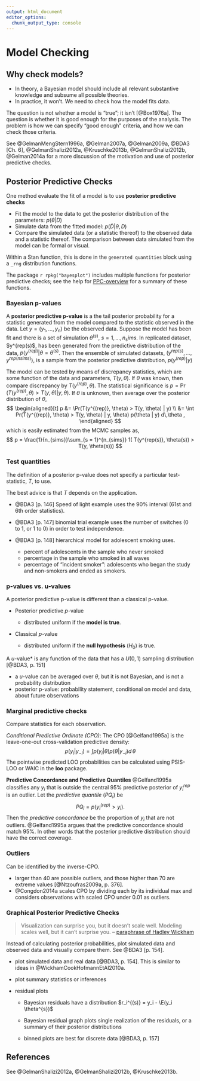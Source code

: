 ```yaml
---
output: html_document
editor_options: 
  chunk_output_type: console
---
```

# Model Checking

## Why check models?

-   In theory, a Bayesian model should include all relevant substantive knowledge and subsume all possible theories.
-   In practice, it won't. We need to check how the model fits data.

The question is not whether a model is "true"; it isn't [@Box1976a].
The question is whether it is good enough for the purposes of the analysis.
The problem is how we can specify "good enough" criteria, and how we can check those criteria.

See @GelmanMengStern1996a, @Gelman2007a, @Gelman2009a, @BDA3 [Ch. 6],
@GelmanShalizi2012a, @Kruschke2013b, @GelmanShalizi2012b, @Gelman2014a for a
more discussion of the motivation and use of posterior predictive checks.

## Posterior Predictive Checks

One method evaluate the fit of a model is to use **posterior predictive checks**

-   Fit the model to the data to get the posterior distribution of the parameters: $p(\theta | D)$
-   Simulate data from the fitted model: $p(\tilde{D} | \theta, D)$
-   Compare the simulated data (or a statistic thereof) to the observed data and a statistic thereof. The comparison between data simulated from the model can be formal or visual.

Within a Stan function, this is done in the `generated quantities` block using a `_rng` distribution functions.

The package `r rpkg("bayesplot")` includes multiple functions for posterior predictive checks; see the help for [PPC-overview](https://www.rdocumentation.org/packages/bayesplot//topics/PPC-overview) for a summary of these functions.

### Bayesian p-values

A **posterior predictive p-value** is a the tail posterior probability for a statistic generated from the model compared to the statistic observed in the data.
Let $y = (y_1, \dots, y_n)$ be the observed data.
Suppose the model has been fit and there is a set of simulation $\theta^(s)$, $s = 1, \dots, n_sims$.
In  replicated dataset, $y^{rep(s)$, has been generated from the predictive distribution
of the data, $p(y^{(rep)} | \theta = \theta^{(s)}$.
Then the ensemble of simulated datasets, $(y^{rep(s)}, \dots, y^{rep(nsims)})$, is a sample from the posterior predictive
distribution, $p(y^{(rep)} | y)$

The model can be tested by means of discrepancy statistics, which are some function of the data and parameters, $T(y, \theta)$.
If $\theta$ was known, then compare discrepancy by $T(y^{(rep)}, \theta)$.
The statistical significance is $p = \Pr(T(y^{(rep)}, \theta) > T(y, \theta) | y, \theta)$.
If $\theta$ is unknown, then average over the posterior distribution of $\theta$,
$$
\begin{aligned}[t]
p &= \Pr(T(y^{(rep)}, \theta) > T(y, \theta) | y) \\
&= \int Pr(T(y^{(rep)}, \theta) > T(y, \theta) | y, \theta) p(\theta | y) d\,\theta ,
\end{aligned}
$$
which is easily estimated from the MCMC samples as,
$$
p = \frac{1}{n_{sims}}\sum_{s = 1}^{n_{sims}} 1( T(y^{rep(s)}, \theta(s)) > T(y, \theta(s)))
$$

### Test quantities

The definition of a posterior p-value does not specify a particular test-statistic, $T$, to use.

The best advice is that $T$ depends on the application.

-   @BDA3 [p. 146] Speed of light example uses the 90% interval (61st and 6th order statistics).

-   @BDA3 [p. 147] binomial trial example uses the number of switches (0 to 1, or 1 to 0)
    in order to test independence.

-   @BDA3 [p. 148] hierarchical model for adolescent smoking uses.

    -   percent of adolescents in the sample who never smoked
    -   percentage in the sample who smoked in all waves
    -   percentage of "incident smoker": adolescents who began the study and non-smokers and ended as smokers.

### p-values vs. u-values

A posterior predictive p-value is different than a classical p-value.

-   Posterior predictive $p$-value

    -   distributed uniform if the **model is true**.

-   Classical $p$-value

    -   distributed uniform if the **null hypothesis** ($H_0$) is true.

A $u$-value* is any function of the data that has a $U(0, 1)$ sampling distribution [@BDA3, p. 151]

-   a $u$-value can be averaged over $\theta$, but it is not Bayesian, and is not a probability distribution
-   posterior p-value: probability statement, conditional on model and data, about future observations

### Marginal predictive checks

Compare statistics for each observation.

*Conditional Predictive Ordinate (CPO)*:
The CPO [@Gelfand1995a] is the leave-one-out cross-validation predictive density:
$$
p(y_i | y_{-i}) = \int p(y_i | \theta) p(\theta | y_{-i}) d\,\theta
$$
The pointwise predicted LOO probabilities can be calculated using PSIS-LOO or WAIC in the **loo** package.

<!-- The sum of the logged CPOs can be an estimator of the log marginal likelihood and is called the log pseudo marginal likelihood. The ratio of PsMLs can be used as a surrogate for a Bayes Factor (pseudo Bayes Factor) (LaplaceDemon p. 20) -->

**Predictive Concordance and Predictive Quantiles** @Gelfand1995a classifies any $y_i$ that is outside the central 95% predictive posterior of $y^{rep}_i$ is an outlier.
Let the *predictive quantile* ($PQ_i$) be
$$
PQ_i = p(y_i^{(rep)} > y_i) .
$$
Then the *predictive concordance* be the proportion of $y_i$ that are not
outliers. @Gelfand1995a argues that the predictive concordance should match 95%.
In other words that the posterior predictive distribution should have the correct coverage.

### Outliers

Can be identified by the inverse-CPO.

-   larger than 40 are possible outliers, and those higher than 70 are extreme values [@Ntzoufras2009a, p. 376].
-   @Congdon2014a scales CPO by dividing each by its individual max and considers observations with scaled CPO under 0.01 as outliers.

### Graphical Posterior Predictive Checks

> Visualization can surprise you, but it doesn’t scale well. Modeling scales well, but it can’t surprise you. -- [paraphrase of Hadley Wickham](https://www.johndcook.com/blog/2013/02/07/visualization-modeling-and-surprises/)

Instead of calculating posterior probabilities, plot simulated data and observed data and visually compare them. See @BDA3 [p. 154].

-   plot simulated data and real data [@BDA3, p. 154]. This is similar to
    ideas in @WickhamCookHofmannEtAl2010a.

-   plot summary statistics or inferences

-   residual plots

    -   Bayesian residuals have a distribution
        $r_i^{(s)} = y_i - \E(y_i \theta^{s})$

    -   Bayesian residual graph plots single realization of the residuals,
        or a summary of their posterior distributions

    -   binned plots are best for discrete data [@BDA3, p. 157]

<!--
## Average Predictive Comparisons

From @GelmanHill [Ch 21.4]
Let $u$ be the input of interest, and $v$ be all other inputs, so that $x = (u, v)$.
$$
b_u(u^{(lo)}, u^{(hi)}, v, \theta) = \frac{E(y | u^{(hi)}, v, \theta) - E(y | u^{(lo)}, v, \theta)}{u^{(hi)} - u^{(lo)}}
$$
the the average predictive difference per unit change in $u$ is,
$$
B_{u}(u^{(lo)}, u^{(hi)}) = \frac{1}{n} \sum_{i = 1}^n b_u(u^{(lo)}, u^{(hi)}, v_i, \theta) .
$$
This can be adjusted to use observed (weighted) differences of $u$ for each point.
See the Gelman paper on it.
-->

## References

See @GelmanShalizi2012a, @GelmanShalizi2012b, @Kruschke2013b.
